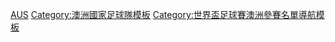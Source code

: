 {{National squad
 | name      = 2010年世界盃足球賽澳洲參賽名單
 | bg        = #FCD116
 | fg        = #008751
 | country   = 澳洲
 | flag      = Australia
 | team link = 澳洲國家足球隊
 | comp link = 2010年世界盃足球賽
 | comp      = 2010年世界盃足球賽
 | p1        = [[麥克·舒華沙|-{zh-hans:施瓦泽;zh-hk:舒華沙;zh-tw:施瓦澤;}-]] 
 | p2        = [[盧卡斯·尼爾|尼爾]]<small>（[[隊長 (足球)|隊長]]）</small>
 | p3        = [[奇治·摩亞|-{zh-hans:摩尔;zh-hk:摩亞;zh-tw:摩爾;}-]] 
 | p4        = [[蒂姆·卡希尔|卡希爾]] 
 | p5        = [[杰森·丘利纳|-{zh-hans:丘利纳;zh-hk:居連拿;zh-tw:丘利納;}-]] 
 | p6        = [[米高·比奧甘|-{zh-hans:比乌坎普;zh-hk:比奧甘;zh-tw:比烏坎普;}-]] 
 | p7        = [[布雷特·埃默顿|-{zh-hans:埃默顿;zh-hk:艾馬頓;zh-tw:埃默頓;}-]] 
 | p8        = [[盧克·威爾特希爾|-{zh-hans:维尔克希雷;zh-hk:韋基舒亞;zh-tw:維爾克希雷;}-]] 
 | p9        = [[乔舒亚·肯尼迪|-{zh-hans:肯尼迪;zh-hk:堅尼地;zh-tw:肯尼迪;}-]] 
 | p10       = [[哈里·凯维尔|-{zh-hans:凯维尔;zh-hk:基維爾;zh-tw:科威爾;}-]] 
 | p11       = [[斯科特·基帕菲特|-{zh-hans:基帕菲特;zh-hk:捷巴菲特;zh-tw:基帕菲特;}-]] 
 | p12       = [[亚当·费德里奇|-{zh-hans:费德里奇;zh-hk:費達歷斯;zh-tw:費德里奇;}-]]
 | p13       = [[雲斯·格拿|-{zh-hans:格雷拉;zh-hk:格拿;zh-tw:格雷拉;}-]] 
 | p14       = [[比列·賀文|-{zh-hans:霍尔曼;zh-hk:賀文;zh-tw:霍爾曼;}-]]
 | p15       = [[邁爾·傑德納克|-{zh-hans:杰德纳克;zh-hk:積甸拿克;zh-tw:傑德納克}-]] 
 | p16       = [[卡爾·華拿里|-{zh-hans:瓦莱里;zh-hk:華拿里;zh-tw:瓦萊里;}-]] 
 | p17       = [[尼基塔·盧卡維奇亞|-{zh-hans:鲁卡维茨亚;zh-hk:路卡維斯亞;zh-tw:魯卡維茨亞;}-]] 
 | p18       = [[尤金·加莱科维奇|-{zh-hans:加莱科维奇;zh-hk:加利高域;zh-tw:加萊科維奇;}-]] 
 | p19       = [[李察·加西亞|加西亞]] 
 | p20       = [[马克·米利甘|-{zh-hans:米利甘;zh-hk:米利根;zh-tw:米利甘;}-]] 
 | p21       = [[大衛·卡尼|卡尼]] 
 | p22       = [[達里奧·維多西奇|-{zh-hans:维多西奇;zh-hk:維度鍚;zh-tw:維多西奇;}-]] 
 | p23       = [[馬克·比斯安奴|-{zh-hans:布雷西亚诺;zh-hk:比斯安奴;zh-tw:布雷西亞諾;}-]] 
 | coach     = [[皮姆·维尔贝克|-{zh-hans:维尔贝克;zh-hk:韋碧克;zh-tw:沃貝克;}-]]
}}<noinclude>
[[Category:2010年世界杯足球赛参赛名单模板 |AUS]]
[[Category:澳洲國家足球隊模板]]
[[Category:世界盃足球賽澳洲參賽名單導航模板]]
</noinclude>